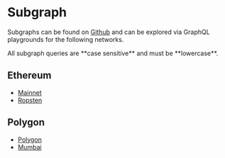 
# Subgraph

Subgraphs can be found on [Github](https://github.com/0xSplits/splits-subgraph)
and can be explored via GraphQL playgrounds for the following networks.

<Callout>
  All subgraph queries are **case sensitive** and must be **lowercase**.
</Callout>

## Ethereum

- [Mainnet](https://thegraph.com/hosted-service/subgraph/0xsplits/splits-subgraph-ethereum)
- [Ropsten](https://thegraph.com/hosted-service/subgraph/0xsplits/splits-subgraph-ropsten)

## Polygon

- [Polygon](https://thegraph.com/hosted-service/subgraph/0xsplits/splits-subgraph-polygon)
- [Mumbai](https://thegraph.com/hosted-service/subgraph/0xsplits/splits-subgraph-mumbai)
